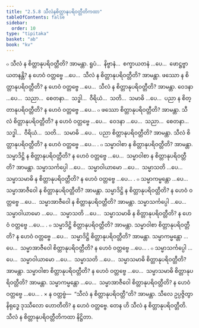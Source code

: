 ```yaml
---
title: "2.5.8 သီလံနစိတ္တာနုပရိဝတ္တီတိကထာ"
tableOfContents: false
sidebar:
  order: 10
type: "tipitaka"
basket: "ab"
book: "kv"
---
```



<DynamicBreadcrumb />

<Division number="595" book="kv">

<Paragraph number="1984" book="kv">
๐ သီလံ န စိတ္တာနုပရိဝတ္တီတိ? အာမန္တာ. ရူပံ…  နိဗ္ဗာနံ…  စက္ခာယတနံ …ပေ…  ဖောဋ္ဌဗ္ဗာယတနန္တိ? န ဟေဝံ ဝတ္တဗ္ဗေ …ပေ…  သီလံ န စိတ္တာနုပရိဝတ္တီတိ? အာမန္တာ. ဖဿော န စိတ္တာနုပရိဝတ္တီတိ? န ဟေဝံ ဝတ္တဗ္ဗေ …ပေ…  သီလံ န စိတ္တာနုပရိဝတ္တီတိ? အာမန္တာ. ဝေဒနာ …ပေ…  သညာ…  စေတနာ…  သဒ္ဓါ…  ဝီရိယံ…  သတိ…  သမာဓိ …ပေ…  ပညာ န စိတ္တာနုပရိဝတ္တီတိ? န ဟေဝံ ဝတ္တဗ္ဗေ …ပေ…
</Paragraph>

<Paragraph number="1985" book="kv">
๐ ဖဿော စိတ္တာနုပရိဝတ္တီတိ? အာမန္တာ. သီလံ စိတ္တာနုပရိဝတ္တီတိ? န ဟေဝံ ဝတ္တဗ္ဗေ …ပေ…  ဝေဒနာ …ပေ…  သညာ…  စေတနာ…  သဒ္ဓါ…  ဝီရိယံ…  သတိ…  သမာဓိ …ပေ…  ပညာ စိတ္တာနုပရိဝတ္တီတိ? အာမန္တာ. သီလံ စိတ္တာနုပရိဝတ္တီတိ? န ဟေဝံ ဝတ္တဗ္ဗေ …ပေ… .
</Paragraph>

</Division>
<Division number="596" book="kv">

<Paragraph number="1986" book="kv">
๐ သမ္မာဝါစာ န စိတ္တာနုပရိဝတ္တီတိ? အာမန္တာ. သမ္မာဒိဋ္ဌိ န စိတ္တာနုပရိဝတ္တီတိ? န ဟေဝံ ဝတ္တဗ္ဗေ …ပေ…  သမ္မာဝါစာ န စိတ္တာနုပရိဝတ္တီတိ? အာမန္တာ. သမ္မာသင်္ကပ္ပေါ …ပေ…  သမ္မာဝါယာမော …ပေ…  သမ္မာသတိ …ပေ…  သမ္မာသမာဓိ န စိတ္တာနုပရိဝတ္တီတိ? န ဟေဝံ ဝတ္တဗ္ဗေ …ပေ… .
</Paragraph>

<Paragraph number="1987" book="kv">
๐ သမ္မာကမ္မန္တော …ပေ…  သမ္မာအာဇီဝေါ န စိတ္တာနုပရိဝတ္တီတိ? အာမန္တာ. သမ္မာဒိဋ္ဌိ န စိတ္တာနုပရိဝတ္တီတိ? န ဟေဝံ ဝတ္တဗ္ဗေ …ပေ…  သမ္မာအာဇီဝေါ န စိတ္တာနုပရိဝတ္တီတိ? အာမန္တာ. သမ္မာသင်္ကပ္ပေါ …ပေ…  သမ္မာဝါယာမော …ပေ…  သမ္မာသတိ …ပေ…  သမ္မာသမာဓိ န စိတ္တာနုပရိဝတ္တီတိ? န ဟေဝံ ဝတ္တဗ္ဗေ …ပေ… .
</Paragraph>

<Paragraph number="1988" book="kv">
๐ သမ္မာဒိဋ္ဌိ စိတ္တာနုပရိဝတ္တီတိ? အာမန္တာ. သမ္မာဝါစာ စိတ္တာနုပရိဝတ္တီတိ? န ဟေဝံ ဝတ္တဗ္ဗေ …ပေ…  သမ္မာဒိဋ္ဌိ စိတ္တာနုပရိဝတ္တီတိ? အာမန္တာ. သမ္မာကမ္မန္တော …ပေ…  သမ္မာအာဇီဝေါ စိတ္တာနုပရိဝတ္တီတိ? န ဟေဝံ ဝတ္တဗ္ဗေ …ပေ… .
</Paragraph>

<Paragraph number="1989" book="kv">
๐ သမ္မာသင်္ကပ္ပေါ …ပေ…  သမ္မာဝါယာမော …ပေ…  သမ္မာသတိ …ပေ…  သမ္မာသမာဓိ စိတ္တာနုပရိဝတ္တီတိ? အာမန္တာ. သမ္မာဝါစာ စိတ္တာနုပရိဝတ္တီတိ? န ဟေဝံ ဝတ္တဗ္ဗေ …ပေ…  သမ္မာသမာဓိ စိတ္တာနုပရိဝတ္တီတိ? အာမန္တာ. သမ္မာကမ္မန္တော …ပေ…  သမ္မာအာဇီဝေါ စိတ္တာနုပရိဝတ္တီတိ? န ဟေဝံ ဝတ္တဗ္ဗေ …ပေ… .
</Paragraph>

</Division>
<Division number="597" book="kv">

<Paragraph number="1990" book="kv">
× န ဝတ္တဗ္ဗံ—  “သီလံ န စိတ္တာနုပရိဝတ္တီ”တိ? အာမန္တာ. သီလေ ဥပ္ပဇ္ဇိတွာ နိရုဒ္ဓေ ဒုဿီလော ဟောတီတိ? န ဟေဝံ ဝတ္တဗ္ဗေ. တေန ဟိ သီလံ န စိတ္တာနုပရိဝတ္တီတိ.

</Paragraph>
</Division>

<Paragraph number="1991" type="center" book="kv">
သီလံ န စိတ္တာနုပရိဝတ္တီတိကထာ နိဋ္ဌိတာ.
</Paragraph>